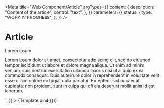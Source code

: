 <!-- @license CC0-1.0 -->


<Meta
  title="Web Component/Article"
  argTypes={{
    content: {
      description: "Content of the article",
      control: "text",
    },
  }}
  parameters={{
    status: {
      type: "WORK IN PROGRESS",
    },
  }}
/>

# Article

<Canvas>
  <Story
    name="Article"
    args={{
      content: `<h1>Lorem ipsum</h1>
<p>Lorem ipsum dolor sit amet, consectetur adipiscing elit, sed do eiusmod tempor incididunt ut labore et dolore
magna aliqua. Ut enim ad minim veniam, quis nostrud exercitation ullamco laboris nisi ut aliquip ex ea commodo
consequat. Duis aute irure dolor in reprehenderit in voluptate velit esse cillum dolore eu fugiat nulla
pariatur. Excepteur sint occaecat cupidatat non proident, sunt in culpa qui officia deserunt mollit anim id est
laborum.</p>`,
    }}
  >
    {Template.bind({})}
  </Story>
</Canvas>

<ArgsTable story="Article" />
